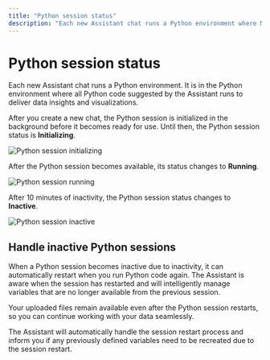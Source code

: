 ```yaml
---
title: "Python session status"
description: "Each new Assistant chat runs a Python environment where MOSTLY AI runs the Python code to navigate you and show you data insights. The Python session becomes inactive after a period of inactivity but can restart automatically. Learn how to check and manage your Python session status."
---
```



# Python session status

Each new Assistant chat runs a Python environment. It is in the Python environment where all Python code suggested by the Assistant runs to deliver data insights and visualizations.

After you create a new chat, the Python session is initialized in the background before it becomes ready for use. Until then, the Python session status is **Initializing**.

<Image
    src="/docs/docimages/assistant/chat-python-session-initializing.webp"
    alt="Python session initializing"
    width={800}
    height={400}
/>

After the Python session becomes available, its status changes to **Running**.

<Image
    src="/docs/docimages/assistant/chat-python-session-running.webp"
    alt="Python session running"
    width={800}
    height={400}
/>

After 10 minutes of inactivity, the Python session status changes to **Inactive**.

<Image
    src="/docs/docimages/assistant/chat-python-session-expired.webp"
    alt="Python session inactive"
    width={800}
    height={400}
/>

## Handle inactive Python sessions

When a Python session becomes inactive due to inactivity, it can automatically restart when you run Python code again. The Assistant is aware when the session has restarted and will intelligently manage variables that are no longer available from the previous session.

<Callout type="info">
Your uploaded files remain available even after the Python session restarts, so you can continue working with your data seamlessly.
</Callout>

The Assistant will automatically handle the session restart process and inform you if any previously defined variables need to be recreated due to the session restart.